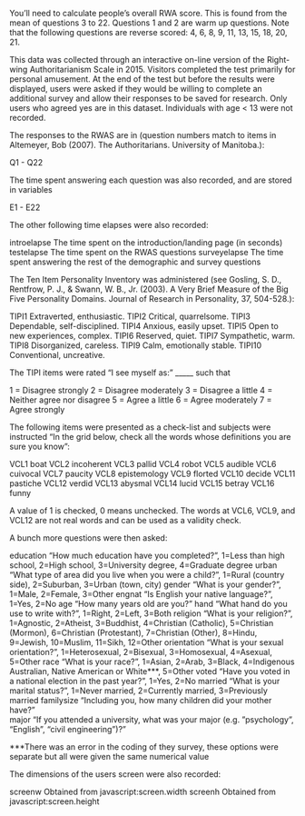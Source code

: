 You’ll need to calculate people’s overall RWA score. This is found from the mean of questions 3 to 22. Questions 1 and 2 are warm up questions. Note that the following questions are reverse scored: 4, 6, 8, 9, 11, 13, 15, 18, 20, 21.

This data was collected through an interactive on-line version of the Right-wing Authoritarianism Scale in 2015. 
Visitors completed the test primarily for personal amusement.
At the end of the test but before the results were displayed, users were asked if they would be willing to complete an additional survey and allow their responses to be saved for research. Only users who agreed yes are in this dataset. Individuals with age < 13 were not recorded.

The responses to the RWAS are in (question numbers match to items in Altemeyer, Bob (2007). The Authoritarians. University of Manitoba.):

Q1 - Q22

The time spent answering each question was also recorded, and are stored in variables

E1 - E22

The other following time elapses were also recorded:

introelapse		The time spent on the introduction/landing page (in seconds)
testelapse		The time spent on the RWAS questions
surveyelapse	The time spent answering the rest of the demographic and survey questions

The Ten Item Personality Inventory was administered (see Gosling, S. D., Rentfrow, P. J., & Swann, W. B., Jr. (2003). A Very Brief Measure of the Big Five Personality Domains. Journal of Research in Personality, 37, 504-528.):

TIPI1	Extraverted, enthusiastic.
TIPI2	Critical, quarrelsome.
TIPI3	Dependable, self-disciplined.
TIPI4	Anxious, easily upset.
TIPI5	Open to new experiences, complex.
TIPI6	Reserved, quiet.
TIPI7	Sympathetic, warm.
TIPI8	Disorganized, careless.
TIPI9	Calm, emotionally stable.
TIPI10	Conventional, uncreative.

The TIPI items were rated "I see myself as:" _____ such that

1 = Disagree strongly
2 = Disagree moderately
3 = Disagree a little
4 = Neither agree nor disagree
5 = Agree a little
6 = Agree moderately
7 = Agree strongly



The following items were presented as a check-list and subjects were instructed "In the grid below, check all the words whose definitions you are sure you know":

VCL1	boat
VCL2	incoherent
VCL3	pallid
VCL4	robot
VCL5	audible
VCL6	cuivocal
VCL7	paucity
VCL8	epistemology
VCL9	florted
VCL10	decide
VCL11	pastiche
VCL12	verdid
VCL13	abysmal
VCL14	lucid
VCL15	betray
VCL16	funny

A value of 1 is checked, 0 means unchecked. The words at VCL6, VCL9, and VCL12 are not real words and can be used as a validity check.

A bunch more questions were then asked:


education			"How much education have you completed?", 1=Less than high school, 2=High school, 3=University degree, 4=Graduate degree
urban				"What type of area did you live when you were a child?", 1=Rural (country side), 2=Suburban, 3=Urban (town, city)
gender				"What is your gender?", 1=Male, 2=Female, 3=Other
engnat				"Is English your native language?", 1=Yes, 2=No
age					"How many years old are you?"
hand				"What hand do you use to write with?", 1=Right, 2=Left, 3=Both
religion			"What is your religion?", 1=Agnostic, 2=Atheist, 3=Buddhist, 4=Christian (Catholic), 5=Christian (Mormon), 6=Christian (Protestant), 7=Christian (Other), 8=Hindu, 9=Jewish, 10=Muslim, 11=Sikh, 12=Other
orientation			"What is your sexual orientation?", 1=Heterosexual, 2=Bisexual, 3=Homosexual, 4=Asexual, 5=Other
race				"What is your race?", 1=Asian, 2=Arab, 3=Black, 4=Indigenous Australian, Native American or White***, 5=Other
voted				"Have you voted in a national election in the past year?", 1=Yes, 2=No
married				"What is your marital status?", 1=Never married, 2=Currently married, 3=Previously married
familysize			"Including you, how many children did your mother have?"		
major				"If you attended a university, what was your major (e.g. "psychology", "English", "civil engineering")?"

***There was an error in the coding of they survey, these options were separate but all were given the same numerical value

The dimensions of the users screen were also recorded:

screenw	Obtained from javascript:screen.width
screenh	Obtained from javascript:screen.height
